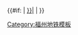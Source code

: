 <includeonly>{{#if: <!--测试链接是否有效-->{{福州地铁站台编号/line-link-switch|{{{1}}}}}
|<!--链接有效-->[[{{福州地铁站台编号/line-link-switch|{{{1}}}}}|{{圆形编号|{{{2|1}}}|bg={{福州地铁站台编号/line-color-switch|{{{1}}}}}|fg=white}}]]
|<!--链接无效-->{{圆形编号|{{{2|1}}}|bg={{福州地铁站台编号/line-color-switch|{{{1}}}}}|fg=white}}
}}</includeonly><noinclude>
{{Documentation}}
[[Category:福州地铁模板]]</noinclude>